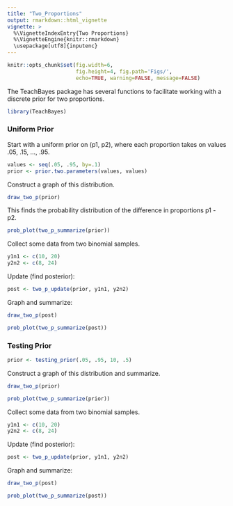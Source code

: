 ```yaml
---
title: "Two_Proportions"
output: rmarkdown::html_vignette
vignette: >
  %\VignetteIndexEntry{Two Proportions}
  %\VignetteEngine{knitr::rmarkdown}
  \usepackage[utf8]{inputenc}
---
```


```r
knitr::opts_chunk$set(fig.width=6, 
                      fig.height=4, fig.path='Figs/',
                      echo=TRUE, warning=FALSE, message=FALSE)
```

The TeachBayes package has several functions to facilitate working with a discrete prior for two proportions.

```r
library(TeachBayes)
```

### Uniform Prior

Start with a uniform prior on (p1, p2), where each proportion takes on values .05, .15, ..., .95.

```r
values <- seq(.05, .95, by=.1)
prior <- prior.two.parameters(values, values)
```

Construct a graph of this distribution.

```r
draw_two_p(prior)
```

This finds the probability distribution of the difference in proportions p1 - p2.

```r
prob_plot(two_p_summarize(prior))
```

Collect some data from two binomial samples.

```r
y1n1 <- c(10, 20)
y2n2 <- c(8, 24)
```

Update (find posterior):

```r
post <- two_p_update(prior, y1n1, y2n2)
```

Graph and summarize:

```r
draw_two_p(post)
```

```r
prob_plot(two_p_summarize(post))
```

### Testing Prior

```r
prior <- testing_prior(.05, .95, 10, .5)
```

Construct a graph of this distribution and summarize.

```r
draw_two_p(prior)
```

```r
prob_plot(two_p_summarize(prior))
```

Collect some data from two binomial samples.

```r
y1n1 <- c(10, 20)
y2n2 <- c(8, 24)
```

Update (find posterior):

```r
post <- two_p_update(prior, y1n1, y2n2)
```

Graph and summarize:

```r
draw_two_p(post)
```

```r
prob_plot(two_p_summarize(post))
```
